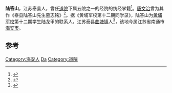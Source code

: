 '''陆答山'''，江苏泰县人，曾任[[道院|道院]]下属五院之一的经院的统经掌籍<ref name="第17章">{{cite web |title=文史资料选辑 第十四辑 第17章　我参加济南道院的经过 |url=http://www.lhrbszb.com/ReadingZone/StoryInfo/a16a1a43-7a8e-4ee4-a7f3-0fcd1b073e9a?cid=911477EE-9D22-41CE-B2A8-1CDB21871FBA |website=联合网 |accessdate=2020-12-21}}</ref>。[[唐文治|唐文治]]曾为其作《泰县陆答山先生墓志铭》<ref>{{cite book |author1=沈云龙主编 |title=《近代中国史料丛刊续 编》第四辑《茹经堂文集》第六编 |date=1974 |publisher=文海出版社有限公司 |location=台北 |page=2205}}</ref>。据《黄埔军校第十二期同学录》，陆答山为[[黄埔军校|黄埔军校]]第十二期学生陆龙甲的联系人，江苏泰县[[曲塘镇|曲塘镇]]人<ref>{{cite web |title=黄埔军校第十二期同学录 |url=http://www.huangpu.org.cn/hpml/201206/t20120613_2739227.html |website=黄埔军校同学会 |accessdate=2020-12-22}}</ref>，该地今属江苏省南通市[[海安市|海安市]]。

== 参考 ==
{{reflist}}

[[Category:海安人|Category:海安人]]
[[Category:陆姓|Da]]
[[Category:道院|Category:道院]]